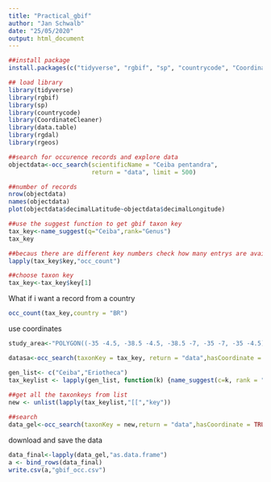 ```yaml
---
title: "Practical_gbif"
author: "Jan Schwalb"
date: "25/05/2020"
output: html_document
---
```


```r
##install package
install.packages(c("tidyverse", "rgbif", "sp", "countrycode", "CoordinateCleaner", "data.table", "rgdal", "rgeos"))
```


```r
## load library
library(tidyverse)
library(rgbif)
library(sp)
library(countrycode)
library(CoordinateCleaner)
library(data.table)
library(rgdal)
library(rgeos)
```


```r
##search for occurence records and explore data
objectdata<-occ_search(scientificName = "Ceiba pentandra",
                       return = "data", limit = 500)

##number of records
nrow(objectdata)
names(objectdata)
plot(objectdata$decimalLatitude~objectdata$decimalLongitude)
```

```r
##use the suggest function to get gbif taxon key
tax_key<-name_suggest(q="Ceiba",rank="Genus")
tax_key

##becaus there are different key numbers check how many entrys are availabe
lapply(tax_key$key,"occ_count")

##choose taxon key
tax_key<-tax_key$key[1]
```

What if i want a record from a country
```r
occ_count(tax_key,country = "BR")
```

use coordinates
```r
study_area<-"POLYGON((-35 -4.5, -38.5 -4.5, -38.5 -7, -35 -7, -35 -4.5))"

datasa<-occ_search(taxonKey = tax_key, return = "data",hasCoordinate = TRUE, geometry = study_area)
```

```r
gen_list<- c("Ceiba","Eriotheca")
tax_keylist <- lapply(gen_list, function(k) {name_suggest(c=k, rank = "Genus")})
 
##get all the taxonkeys from list 
new <- unlist(lapply(tax_keylist,"[[","key"))

##search
data_gel<-occ_search(taxonKey = new,return = "data",hasCoordinate = TRUE,country = "BR")

```

download and save the data
```r
data_final<-lapply(data_gel,"as.data.frame")
a <- bind_rows(data_final)
write.csv(a,"gbif_occ.csv")
```

